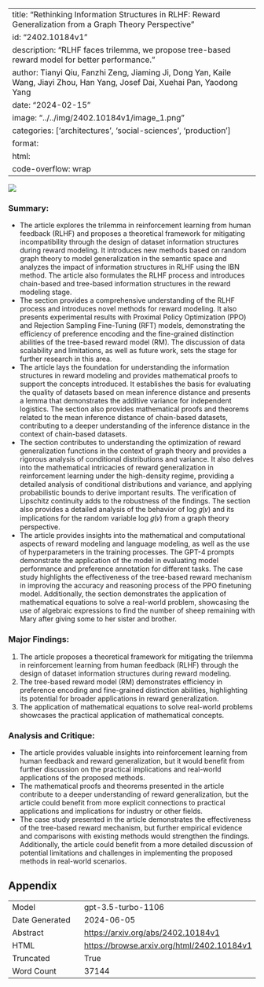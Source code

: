 
---
title: "Rethinking Information Structures in RLHF: Reward Generalization from a Graph Theory Perspective"
id: "2402.10184v1"
description: "RLHF faces trilemma, we propose tree-based reward model for better performance."
author: Tianyi Qiu, Fanzhi Zeng, Jiaming Ji, Dong Yan, Kaile Wang, Jiayi Zhou, Han Yang, Josef Dai, Xuehai Pan, Yaodong Yang
date: "2024-02-15"
image: "../../img/2402.10184v1/image_1.png"
categories: ['architectures', 'social-sciences', 'production']
format:
  html:
    code-overflow: wrap
---

![](../../img/2402.10184v1/image_1.png)

### Summary:
- The article explores the trilemma in reinforcement learning from human feedback (RLHF) and proposes a theoretical framework for mitigating incompatibility through the design of dataset information structures during reward modeling. It introduces new methods based on random graph theory to model generalization in the semantic space and analyzes the impact of information structures in RLHF using the IBN method. The article also formulates the RLHF process and introduces chain-based and tree-based information structures in the reward modeling stage.
- The section provides a comprehensive understanding of the RLHF process and introduces novel methods for reward modeling. It also presents experimental results with Proximal Policy Optimization (PPO) and Rejection Sampling Fine-Tuning (RFT) models, demonstrating the efficiency of preference encoding and the fine-grained distinction abilities of the tree-based reward model (RM). The discussion of data scalability and limitations, as well as future work, sets the stage for further research in this area.
- The article lays the foundation for understanding the information structures in reward modeling and provides mathematical proofs to support the concepts introduced. It establishes the basis for evaluating the quality of datasets based on mean inference distance and presents a lemma that demonstrates the additive variance for independent logistics. The section also provides mathematical proofs and theorems related to the mean inference distance of chain-based datasets, contributing to a deeper understanding of the inference distance in the context of chain-based datasets.
- The section contributes to understanding the optimization of reward generalization functions in the context of graph theory and provides a rigorous analysis of conditional distributions and variance. It also delves into the mathematical intricacies of reward generalization in reinforcement learning under the high-density regime, providing a detailed analysis of conditional distributions and variance, and applying probabilistic bounds to derive important results. The verification of Lipschitz continuity adds to the robustness of the findings. The section also provides a detailed analysis of the behavior of log 𝑔(𝑣) and its implications for the random variable log 𝑔(𝑣) from a graph theory perspective.
- The article provides insights into the mathematical and computational aspects of reward modeling and language modeling, as well as the use of hyperparameters in the training processes. The GPT-4 prompts demonstrate the application of the model in evaluating model performance and preference annotation for different tasks. The case study highlights the effectiveness of the tree-based reward mechanism in improving the accuracy and reasoning process of the PPO finetuning model. Additionally, the section demonstrates the application of mathematical equations to solve a real-world problem, showcasing the use of algebraic expressions to find the number of sheep remaining with Mary after giving some to her sister and brother.

### Major Findings:
1. The article proposes a theoretical framework for mitigating the trilemma in reinforcement learning from human feedback (RLHF) through the design of dataset information structures during reward modeling.
2. The tree-based reward model (RM) demonstrates efficiency in preference encoding and fine-grained distinction abilities, highlighting its potential for broader applications in reward generalization.
3. The application of mathematical equations to solve real-world problems showcases the practical application of mathematical concepts.

### Analysis and Critique:
- The article provides valuable insights into reinforcement learning from human feedback and reward generalization, but it would benefit from further discussion on the practical implications and real-world applications of the proposed methods.
- The mathematical proofs and theorems presented in the article contribute to a deeper understanding of reward generalization, but the article could benefit from more explicit connections to practical applications and implications for industry or other fields.
- The case study presented in the article demonstrates the effectiveness of the tree-based reward mechanism, but further empirical evidence and comparisons with existing methods would strengthen the findings. Additionally, the article could benefit from a more detailed discussion of potential limitations and challenges in implementing the proposed methods in real-world scenarios.

## Appendix

|          |          |
|----------|----------|
| Model     | gpt-3.5-turbo-1106       |
| Date Generated     | 2024-06-05       |
| Abstract | [https://arxiv.org/abs/2402.10184v1](https://arxiv.org/abs/2402.10184v1)        |
| HTML     | [https://browse.arxiv.org/html/2402.10184v1](https://browse.arxiv.org/html/2402.10184v1)       |
| Truncated       | True       |
| Word Count       | 37144       |